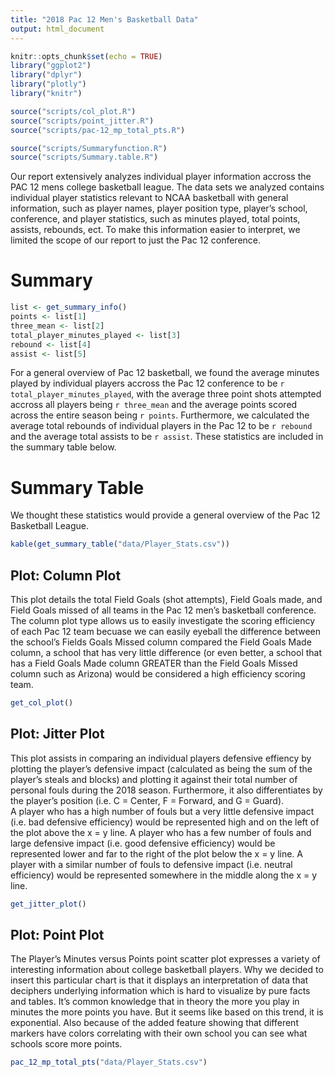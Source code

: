 ```yaml
---
title: "2018 Pac 12 Men's Basketball Data"
output: html_document
---
```


```r
knitr::opts_chunk$set(echo = TRUE)
library("ggplot2")
library("dplyr")
library("plotly")
library("knitr")
```

```r
source("scripts/col_plot.R")
source("scripts/point_jitter.R")
source("scripts/pac-12_mp_total_pts.R")

source("scripts/Summaryfunction.R")
source("scripts/Summary.table.R")
```

Our report extensively analyzes individual player information accross the PAC 12 mens college basketball league. The data sets we analyzed contains individual player statistics relevant to NCAA basketball with general information, such as player names, player position type, player's school, conference, and player statistics, such as minutes played, total points, assists, rebounds, ect. To make this information easier to interpret, we limited the scope of our report to just the Pac 12 conference.

# Summary
``` r
list <- get_summary_info()
points <- list[1]
three_mean <- list[2]
total_player_minutes_played <- list[3]
rebound <- list[4]
assist <- list[5]
```
For a general overview of Pac 12 basketball, we found the average minutes played by individual players accross the Pac 12 conference to be `r total_player_minutes_played`, with the average three point shots attempted accross all players being `r three_mean` and the average points scored across the entire season being `r points`. Furthermore, we calculated the average total rebounds of individual players in the Pac 12 to be `r rebound` and the average total assists to be `r assist`. These statistics are included in the summary table below.

# Summary Table
We thought these statistics would provide a general overview of the Pac 12 Basketball League.
``` r
kable(get_summary_table("data/Player_Stats.csv"))
```

## Plot: Column Plot
This plot details the total Field Goals (shot attempts), Field Goals made, and Field Goals missed of all teams in the Pac 12 men's basketball conference. The column plot type allows us to easily investigate the scoring efficiency of each Pac 12 team becuase we can easily eyeball the difference between the school's Fields Goals Missed column compared the Field Goals Made column, a school that has very little difference (or even better, a school that has a Field Goals Made column GREATER than the Field Goals Missed column such as Arizona) would be considered a high efficiency scoring team.
``` r
get_col_plot()
```

## Plot: Jitter Plot
This plot assists in comparing an individual players defensive effiency by plotting the player's defensive impact (calculated as being the sum of the player's steals and blocks) and plotting it against their total number of personal fouls during the 2018 season. Furthermore, it also differentiates by the player's position (i.e. C = Center, F = Forward, and G = Guard). <br>
A player who has a high number of fouls but a very little defensive impact (i.e. bad defensive efficiency) would be represented high and on the left of the plot above the x = y line. A player who has a few number of fouls and large defensive impact (i.e. good defensive efficiency) would be represented lower and far to the right of the plot below the x = y line. A player with a similar number of fouls to defensive impact (i.e. neutral efficiency) would be represented somewhere in the middle along the x = y line.
``` r
get_jitter_plot()
```

## Plot: Point Plot
The Player's Minutes versus Points point scatter plot expresses a variety of interesting information about college basketball players. Why we decided to insert this particular chart is that it displays an interpretation of data that deciphers underlying information which is hard to visualize by pure facts and tables. It's common knowledge that in theory the more you play in minutes the more points you have. But it seems like based on this trend, it is exponential. Also because of the added feature showing that different markers have colors correlating with their own school you can see what schools score more points.
``` r
pac_12_mp_total_pts("data/Player_Stats.csv")
```
